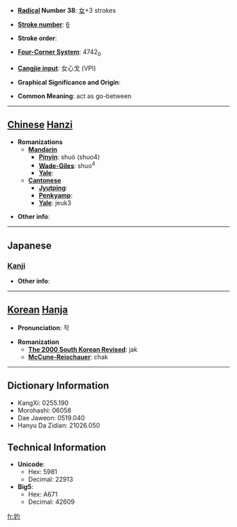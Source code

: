 * '''[[Wiktionary:Chinese radical index| Radical]] Number 38''': [[Wiktionary:Chinese radical index 女|女]]+3 strokes

* '''[[Wiktionary:Chinese total strokes index|Stroke number]]''': [[Wiktionary:Chinese total strokes index 6|6]]

* '''Stroke order''': 

* '''[[Wiktionary:Chinese four corner index|Four-Corner System]]''': 4742<sub>0</sub>

* '''[[Wiktionary:Chinese Cangjie index|Cangjie input]]''': 女心戈 (VPI)

* '''Graphical Significance and Origin''': 

* '''Common Meaning''': act as go-between

----

== [[Chinese]] [[Hanzi]] ==

* '''Romanizations'''
** '''[[Mandarin]]'''
*** '''[[Pinyin]]''': shuò (shuo4)
*** '''[[Wade-Giles]]''': shuo<sup>4</sup>
*** '''[[Yale]]''': 
** '''[[Cantonese]]'''
*** '''[[Jyutping]]''':
*** '''[[Penkyamp]]''': 
*** '''[[Yale]]''': jeuk3

* '''Other info''': 

----

==Japanese==
===[[Kanji]]===
{{kanji|on readings=[[しゃく]] (shaku)
|kun readings=[[なこうど]] (nakoudo)
}}

* '''Other info''':  

----

== [[Korean]] [[Hanja]] ==

* '''Pronunciation''': 작

* '''Romanization'''
** '''[[The 2000 South Korean Revised Romanization|The 2000 South Korean Revised]]''': jak
** '''[[McCune-Reischauer]]''': chak

----

== Dictionary Information ==

* KangXi: 0255.190
* Morohashi: 06058
* Dae Jaweon: 0519.040
* Hanyu Da Zidian: 21026.050

== Technical Information ==

* '''Unicode''':
** Hex: 5981
** Decimal: 22913
* '''Big5''':
** Hex: A671
** Decimal: 42609

[[fr:妁]]